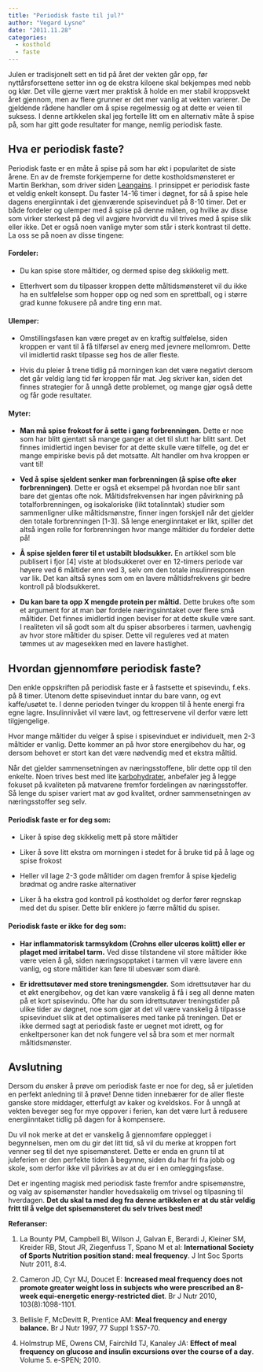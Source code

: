 ```yaml
---
title: "Periodisk faste til jul?"
author: "Vegard Lysne"
date: "2011.11.28"
categories: 
  - kosthold
  - faste
---
```


Julen er tradisjonelt sett en tid på året der vekten går opp, før nyttårsforsettene setter inn og de ekstra kiloene skal bekjempes med nebb og klør. Det ville gjerne vært mer praktisk å holde en mer stabil kroppsvekt året gjennom, men av flere grunner er det mer vanlig at vekten varierer. De gjeldende rådene handler om å spise regelmessig og at dette er veien til suksess. I denne artikkelen skal jeg fortelle litt om en alternativ måte å spise på, som har gitt gode resultater for mange, nemlig periodisk faste.

## Hva er periodisk faste?

Periodisk faste er en måte å spise på som har økt i popularitet de siste årene. En av de fremste forkjemperne for dette kostholdsmønsteret er Martin Berkhan, som driver siden [Leangains](http://www.leangains.com/). I prinsippet er periodisk faste et veldig enkelt konsept. Du faster 14-16 timer i døgnet, for så å spise hele dagens energiinntak i det gjenværende spisevinduet på 8-10 timer. Det er både fordeler og ulemper med å spise på denne måten, og hvilke av disse som virker sterkest på deg vil avgjøre hvorvidt du vil trives med å spise slik eller ikke. Det er også noen vanlige myter som står i sterk kontrast til dette. La oss se på noen av disse tingene:

#### Fordeler:

-   Du kan spise store måltider, og dermed spise deg skikkelig mett.

-   Etterhvert som du tilpasser kroppen dette måltidsmønsteret vil du ikke ha en sultfølelse som hopper opp og ned som en sprettball, og i større grad kunne fokusere på andre ting enn mat.

#### Ulemper:

-   Omstillingsfasen kan være preget av en kraftig sultfølelse, siden kroppen er vant til å få tilførsel av energ med jevnere mellomrom. Dette vil imidlertid raskt tilpasse seg hos de aller fleste.

-   Hvis du pleier å trene tidlig på morningen kan det være negativt dersom det går veldig lang tid før kroppen får mat. Jeg skriver kan, siden det finnes strategier for å unngå dette problemet, og mange gjør også dette og får gode resultater.

#### Myter:

-   **Man må spise frokost for å sette i gang forbrenningen.** Dette er noe som har blitt gjentatt så mange ganger at det til slutt har blitt sant. Det finnes imidlertid ingen beviser for at dette skulle være tilfelle, og det er mange empiriske bevis på det motsatte. Alt handler om hva kroppen er vant til!

-   **Ved å spise sjeldent senker man forbrenningen (å spise ofte øker forbrenningen)**. Dette er også et eksempel på hvordan noe blir sant bare det gjentas ofte nok. Måltidsfrekvensen har ingen påvirkning på totalforbrenningen, og isokaloriske (likt totalinntak) studier som sammenligner ulike måltidsmønstre, finner ingen forskjell når det gjelder den totale forbrenningen \[1-3\]. Så lenge energiinntaket er likt, spiller det altså ingen rolle for forbrenningen hvor mange måltider du fordeler dette på!

-   **Å spise sjelden fører til et ustabilt blodsukker.** En artikkel som ble publisert i fjor \[4\] viste at blodsukkeret over en 12-timers periode var høyere ved 6 måltider enn ved 3, selv om den totale insulinresponsen var lik. Det kan altså synes som om en lavere måltidsfrekvens gir bedre kontroll på blodsukkeret.

-   **Du kan bare ta opp X mengde protein per måltid.** Dette brukes ofte som et argument for at man bør fordele næringsinntaket over flere små måltider. Det finnes imidlertid ingen beviser for at dette skulle være sant. I realiteten vil så godt som alt du spiser absorberes i tarmen, uavhengig av hvor store måltider du spiser. Dette vil reguleres ved at maten tømmes ut av magesekken med en lavere hastighet.

## Hvordan gjennomføre periodisk faste?

Den enkle oppskriften på periodisk faste er å fastsette et spisevindu, f.eks. på 8 timer. Utenom dette spisevinduet inntar du bare vann, og evt kaffe/usøtet te. I denne perioden tvinger du kroppen til å hente energi fra egne lagre. Insulinnivået vil være lavt, og fettreservene vil derfor være lett tilgjengelige.

Hvor mange måltider du velger å spise i spisevinduet er individuelt, men 2-3 måltider er vanlig. Dette kommer an på hvor store energibehov du har, og dersom behovet er stort kan det være nødvendig med et ekstra måltid.

Når det gjelder sammensetningen av næringsstoffene, blir dette opp til den enkelte. Noen trives best med lite [karbohydrater](naeringsstoffer/karbohydrater.qmd), anbefaler jeg å legge fokuset på kvaliteten på matvarene fremfor fordelingen av næringsstoffer. Så lenge du spiser variert mat av god kvalitet, ordner sammensetningen av næringsstoffer seg selv.

#### Periodisk faste er for deg som:

-   Liker å spise deg skikkelig mett på store måltider

-   Liker å sove litt ekstra om morningen i stedet for å bruke tid på å lage og spise frokost

-   Heller vil lage 2-3 gode måltider om dagen fremfor å spise kjedelig brødmat og andre raske alternativer

-   Liker å ha ekstra god kontroll på kostholdet og derfor fører regnskap med det du spiser. Dette blir enklere jo færre måltid du spiser.

#### Periodisk faste er ikke for deg som:

-   **Har inflammatorisk tarmsykdom (Crohns eller ulcerøs kolitt) eller er plaget med irritabel tarm.** Ved disse tilstandene vil store måltider ikke være veien å gå, siden næringsopptaket i tarmen vil være lavere enn vanlig, og store måltider kan føre til ubesvær som diaré.

-   **Er idrettsutøver med store treningsmengder.** Som idrettsutøver har du et økt energibehov, og det kan være vanskelig å få i seg all denne maten på et kort spisevindu. Ofte har du som idrettsutøver treningstider på ulike tider av døgnet, noe som gjør at det vil være vanskelig å tilpasse spisevinduet slik at det optimaliseres med tanke på treningen. Det er ikke dermed sagt at periodisk faste er uegnet mot idrett, og for enkeltpersoner kan det nok fungere vel så bra som et mer normalt måltidsmønster.

## Avslutning

Dersom du ønsker å prøve om periodisk faste er noe for deg, så er juletiden en perfekt anledning til å prøve! Denne tiden innebærer for de aller fleste ganske store middager, etterfulgt av kaker og kveldskos. For å unngå at vekten beveger seg for mye oppover i ferien, kan det være lurt å redusere energiinntaket tidlig på dagen for å kompensere.

Du vil nok merke at det er vanskelig å gjennomføre opplegget i begynnelsen, men om du gir det litt tid, så vil du merke at kroppen fort venner seg til det nye spisemønsteret. Dette er enda en grunn til at juleferien er den perfekte tiden å begynne, siden du har fri fra jobb og skole, som derfor ikke vil påvirkes av at du er i en omleggingsfase.

Det er ingenting magisk med periodisk faste fremfor andre spisemønstre, og valg av spisemønster handler hovedsakelig om trivsel og tilpasning til hverdagen. **Det du skal ta med deg fra denne artikkelen er at du står veldig fritt til å velge det spisemønsteret du selv trives best med!**

**Referanser:**

1.  La Bounty PM, Campbell BI, Wilson J, Galvan E, Berardi J, Kleiner SM, Kreider RB, Stout JR, Ziegenfuss T, Spano M et al: **International Society of Sports Nutrition position stand: meal frequency**. J Int Soc Sports Nutr 2011, 8:4.

2.  Cameron JD, Cyr MJ, Doucet E: **Increased meal frequency does not promote greater weight loss in subjects who were prescribed an 8-week equi-energetic energy-restricted diet**. Br J Nutr 2010, 103(8):1098-1101.

3.  Bellisle F, McDevitt R, Prentice AM: **Meal frequency and energy balance.** Br J Nutr 1997, 77 Suppl 1:S57-70.

4.  Holmstrup ME, Owens CM, Fairchild TJ, Kanaley JA: **Effect of meal frequency on glucose and insulin excursions over the course of a day**. Volume 5. e-SPEN; 2010.
